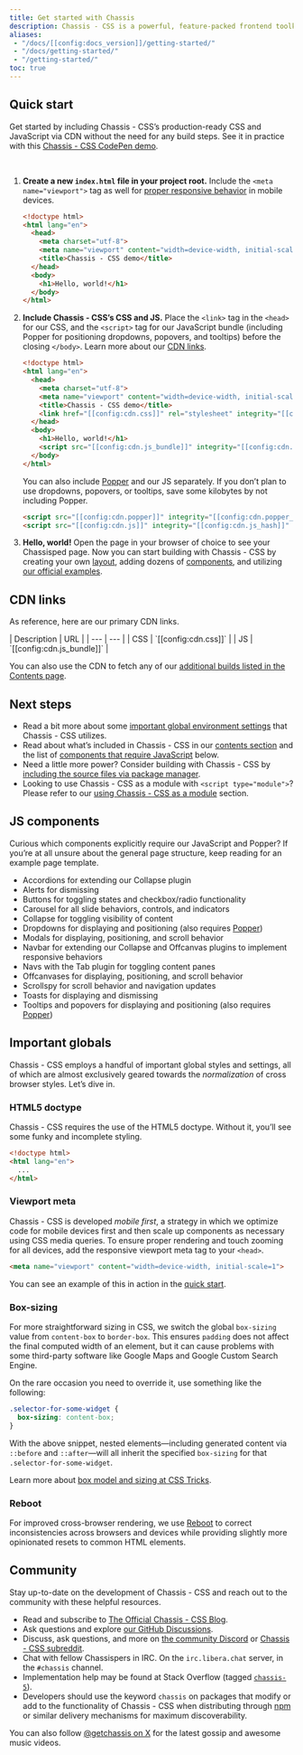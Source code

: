 ```yaml
---
title: Get started with Chassis
description: Chassis - CSS is a powerful, feature-packed frontend toolkit. Build anything—from prototype to production—in minutes.
aliases:
 - "/docs/[[config:docs_version]]/getting-started/"
 - "/docs/getting-started/"
 - "/getting-started/"
toc: true
---
```


## Quick start

Get started by including Chassis - CSS’s production-ready CSS and JavaScript via CDN without the need for any build steps. See it in practice with this [Chassis - CSS CodePen demo](https://codepen.io/team/chassis-css/pen/qBamdLj).

<br/>

1. **Create a new `index.html` file in your project root.** Include the `<meta name="viewport">` tag as well for [proper responsive behavior](https://developer.mozilla.org/en-US/docs/Web/HTML/Viewport_meta_tag) in mobile devices.

   ```html
   <!doctype html>
   <html lang="en">
     <head>
       <meta charset="utf-8">
       <meta name="viewport" content="width=device-width, initial-scale=1">
       <title>Chassis - CSS demo</title>
     </head>
     <body>
       <h1>Hello, world!</h1>
     </body>
   </html>
   ```

2. **Include Chassis - CSS’s CSS and JS.** Place the `<link>` tag in the `<head>` for our CSS, and the `<script>` tag for our JavaScript bundle (including Popper for positioning dropdowns, popovers, and tooltips) before the closing `</body>`. Learn more about our [CDN links](#cdn-links).

   ```html
   <!doctype html>
   <html lang="en">
     <head>
       <meta charset="utf-8">
       <meta name="viewport" content="width=device-width, initial-scale=1">
       <title>Chassis - CSS demo</title>
       <link href="[[config:cdn.css]]" rel="stylesheet" integrity="[[config:cdn.css_hash]]" crossorigin="anonymous">
     </head>
     <body>
       <h1>Hello, world!</h1>
       <script src="[[config:cdn.js_bundle]]" integrity="[[config:cdn.js_bundle_hash]]" crossorigin="anonymous"></script>
     </body>
   </html>
   ```

   You can also include [Popper](https://popper.js.org/docs/v2/) and our JS separately. If you don’t plan to use dropdowns, popovers, or tooltips, save some kilobytes by not including Popper.

   ```html
   <script src="[[config:cdn.popper]]" integrity="[[config:cdn.popper_hash]]" crossorigin="anonymous"></script>
   <script src="[[config:cdn.js]]" integrity="[[config:cdn.js_hash]]" crossorigin="anonymous"></script>
   ```

3. **Hello, world!** Open the page in your browser of choice to see your Chassisped page. Now you can start building with Chassis - CSS by creating your own [layout]([[docsref:/layout/grid]]), adding dozens of [components]([[docsref:/components/buttons]]), and utilizing [our official examples]([[docsref:/examples]]).

## CDN links

As reference, here are our primary CDN links.

<CxTable>
| Description | URL |
| --- | --- |
| CSS | `[[config:cdn.css]]` |
| JS | `[[config:cdn.js_bundle]]` |
</CxTable>

You can also use the CDN to fetch any of our [additional builds listed in the Contents page]([[docsref:/getting-started/contents]]).

## Next steps

- Read a bit more about some [important global environment settings](#important-globals) that Chassis - CSS utilizes.
- Read about what’s included in Chassis - CSS in our [contents section]([[docsref:/getting-started/contents/]]) and the list of [components that require JavaScript](#js-components) below.
- Need a little more power? Consider building with Chassis - CSS by [including the source files via package manager]([[docsref:/getting-started/download#package-managers]]).
- Looking to use Chassis - CSS as a module with `<script type="module">`? Please refer to our [using Chassis - CSS as a module]([[docsref:/getting-started/javascript#using-chassis-as-a-module]]) section.

## JS components

Curious which components explicitly require our JavaScript and Popper? If you’re at all unsure about the general page structure, keep reading for an example page template.

- Accordions for extending our Collapse plugin
- Alerts for dismissing
- Buttons for toggling states and checkbox/radio functionality
- Carousel for all slide behaviors, controls, and indicators
- Collapse for toggling visibility of content
- Dropdowns for displaying and positioning (also requires [Popper](https://popper.js.org/docs/v2/))
- Modals for displaying, positioning, and scroll behavior
- Navbar for extending our Collapse and Offcanvas plugins to implement responsive behaviors
- Navs with the Tab plugin for toggling content panes
- Offcanvases for displaying, positioning, and scroll behavior
- Scrollspy for scroll behavior and navigation updates
- Toasts for displaying and dismissing
- Tooltips and popovers for displaying and positioning (also requires [Popper](https://popper.js.org/docs/v2/))

## Important globals

Chassis - CSS employs a handful of important global styles and settings, all of which are almost exclusively geared towards the *normalization* of cross browser styles. Let’s dive in.

### HTML5 doctype

Chassis - CSS requires the use of the HTML5 doctype. Without it, you’ll see some funky and incomplete styling.

```html
<!doctype html>
<html lang="en">
  ...
</html>
```

### Viewport meta

Chassis - CSS is developed *mobile first*, a strategy in which we optimize code for mobile devices first and then scale up components as necessary using CSS media queries. To ensure proper rendering and touch zooming for all devices, add the responsive viewport meta tag to your `<head>`.

```html
<meta name="viewport" content="width=device-width, initial-scale=1">
```

You can see an example of this in action in the [quick start](#quick-start).

### Box-sizing

For more straightforward sizing in CSS, we switch the global `box-sizing` value from `content-box` to `border-box`. This ensures `padding` does not affect the final computed width of an element, but it can cause problems with some third-party software like Google Maps and Google Custom Search Engine.

On the rare occasion you need to override it, use something like the following:

```css
.selector-for-some-widget {
  box-sizing: content-box;
}
```

With the above snippet, nested elements—including generated content via `::before` and `::after`—will all inherit the specified `box-sizing` for that `.selector-for-some-widget`.

Learn more about [box model and sizing at CSS Tricks](https://css-tricks.com/box-sizing/).

### Reboot

For improved cross-browser rendering, we use [Reboot]([[docsref:/content/reboot]]) to correct inconsistencies across browsers and devices while providing slightly more opinionated resets to common HTML elements.

## Community

Stay up-to-date on the development of Chassis - CSS and reach out to the community with these helpful resources.

- Read and subscribe to [The Official Chassis - CSS Blog]([[config:blog]]).
- Ask questions and explore [our GitHub Discussions](https://github.com/twbs/chassis-css/discussions).
- Discuss, ask questions, and more on [the community Discord](https://discord.gg/bZUvakRU3M) or [Chassis - CSS subreddit](https://www.reddit.com/r/chassis-css/).
- Chat with fellow Chassispers in IRC. On the `irc.libera.chat` server, in the `#chassis` channel.
- Implementation help may be found at Stack Overflow (tagged [`chassis-5`](https://stackoverflow.com/questions/tagged/chassis-5)).
- Developers should use the keyword `chassis` on packages that modify or add to the functionality of Chassis - CSS when distributing through [npm](https://www.npmjs.com/search?q=keywords:chassis) or similar delivery mechanisms for maximum discoverability.

You can also follow [@getchassis on X](https://x.com/[[config:x]]) for the latest gossip and awesome music videos.

